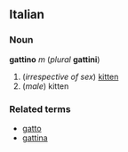 ==Italian==
===Noun===
'''gattino''' ''m'' (''plural'' '''gattini''')

#(''irrespective of sex'') [[kitten]]
#(''male'') kitten
===Related terms===
*[[gatto]]
*[[gattina]]